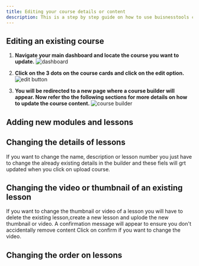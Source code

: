 ```yaml
---
title: Editing your course details or content
description: This is a step by step guide on how to use buisnesstools course builder to update your existing course
---
```

## Editing an existing course
1. **Navigate your main dashboard and locate the course you want to update.**
    ![dashboard](https://assets.buisnesstools.in/dashboard.png)

2. **Click on the 3 dots on the course cards and click on the edit option.**
    ![edit button](https://assets.buisnesstools.in/edit-button.png)

3. **You will be redirected to a new page where a course builder will appear. Now refer tho the following sections for more details on how to update the course content.**
    ![course builder](https://assets.buisnesstools.in/course-builder.png)

## Adding new modules and lessons

## Changing the details of lessons
If you want to change the name, description or lesson number you just have to change the already existing details in the builder and these fiels will grt updated when you click on upload course.

## Changing the video or thumbnail of an existing lesson
If you want to change the thumbnail or video of a lesson you will have to delete the existing lesson,create a new lesson and uplode the new thumbnail or video. A confirmation message will appear to ensure you don't accidentally remove content Click on confirm if you want to change the video.

## Changing the order on lessons